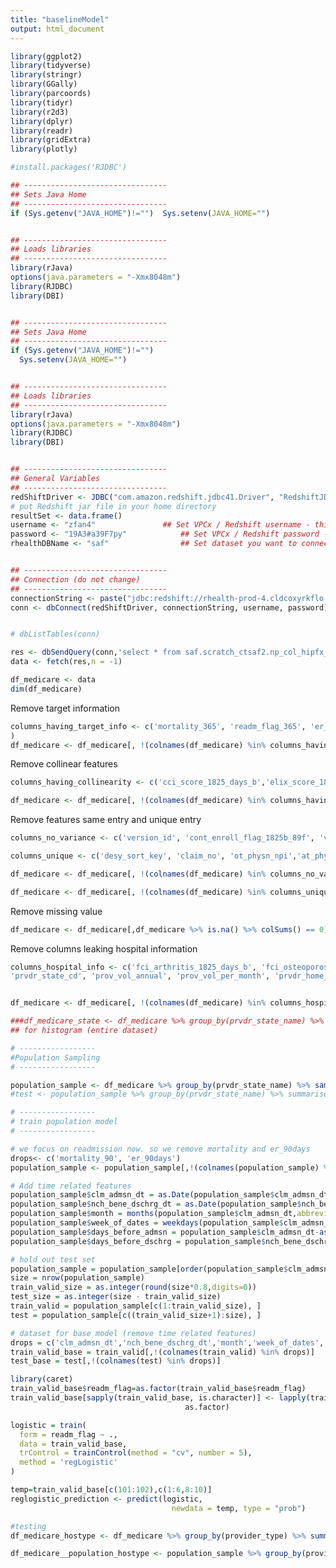 ```yaml
---
title: "baselineModel"
output: html_document
---
```

```r
library(ggplot2)
library(tidyverse)
library(stringr)
library(GGally)
library(parcoords)
library(tidyr)
library(r2d3)
library(dplyr)
library(readr)
library(gridExtra)
library(plotly)
```


```r
#install.packages('RJDBC')

## --------------------------------
## Sets Java Home
## --------------------------------
if (Sys.getenv("JAVA_HOME")!="")  Sys.setenv(JAVA_HOME="")


## --------------------------------
## Loads libraries
## --------------------------------
library(rJava)
options(java.parameters = "-Xmx8048m")
library(RJDBC)
library(DBI)


## --------------------------------
## Sets Java Home
## --------------------------------
if (Sys.getenv("JAVA_HOME")!="")
  Sys.setenv(JAVA_HOME="")


## --------------------------------
## Loads libraries
## --------------------------------
library(rJava)
options(java.parameters = "-Xmx8048m")
library(RJDBC)
library(DBI)


## --------------------------------
## General Variables
## --------------------------------
redShiftDriver <- JDBC("com.amazon.redshift.jdbc41.Driver", "RedshiftJDBC41-1.2.8.1005.jar", identifier.quote="`")
# put Redshift jar file in your home directory
resultSet <- data.frame()
username <- "zfan4"               ## Set VPCx / Redshift username - this is your J&J userID, for example mine is stong2  
password <- "19A3#a39F7py"            ## Set VPCx / Redshift password - this is the password you got from an encrypted email
rhealthDBName <- "saf"                ## Set dataset you want to connect to (full list provided here:  https://jnj.sharepoint.com/sites/PHM-GCSP-RND/RWE/Pages/rHEALTH-Database-Connectivity.aspx)


## --------------------------------
## Connection (do not change)
## --------------------------------
connectionString <- paste("jdbc:redshift://rhealth-prod-4.cldcoxyrkflo.us-east-1.redshift.amazonaws.com:5439/", rhealthDBName,"?ssl=true&sslfactory=com.amazon.redshift.ssl.NonValidatingFactory", sep="")
conn <- dbConnect(redShiftDriver, connectionString, username, password)


# dbListTables(conn)

res <- dbSendQuery(conn,'select * from saf.scratch_ctsaf2.np_col_hipfx_ads_v9') ## CTSAF2 is my scratch space
data <- fetch(res,n = -1) 

```

```r
df_medicare <- data
dim(df_medicare)
```

Remove target information
```r
columns_having_target_info <- c('mortality_365', 'readm_flag_365', 'er_365days', 're_claim_no',  're_clm_admsn_dt', 're_nch_bene_dschrg_dt','re_prvdr_num', 're_clm_utlztn_day_cnt', 're_clm_pmt_amt', 're_pdx', 're_ppx', 're_adm_source', 're_disc_status', 're_pdx_desc', 're_ppx_desc', 're_clm_admsn_dt_365', 're_nch_bene_dschrg_dt_365', 're_prvdr_num_365', 're_clm_utlztn_day_cnt_365', 're_clm_pmt_amt_365', 're_pdx_365', 're_ppx_365', 're_adm_source_365', 're_claim_no_365', 're_disc_status_365', 're_pdx_desc_365', 're_ppx_desc_365', 're_claim_no_365_up', 'readm_flag_365_up', 're_clm_admsn_dt_365_up', 're_nch_bene_dschrg_dt_365_up', 're_prvdr_num_365_up', 're_clm_utlztn_day_cnt_365_up', 're_clm_pmt_amt_365_up', 're_pdx_365_up', 're_ppx_365_up', 're_adm_source_365_up', 're_disc_status_365_up', 're_pdx_desc_365_up', 're_ppx_desc_365_up', 'er_claim_no_365', 'er_rev_cntr_dt_365', 'er_clm_thru_dt_365', 'er_prncpal_dgns_cd_365', 'er_pdx_desc_365', 'er_hcpcs_cd_365', 'er_hcpcs_desc_365', 'mortality_365_up', 'er_365days_up', 'er_claim_no_365_up', 'er_rev_cntr_dt_365_up', 'er_clm_thru_dt_365_up', 'er_prncpal_dgns_cd_365_up', 'er_pdx_desc_365_up', 'er_hcpcs_cd_365_up', 'er_hcpcs_desc_365_up'
)
df_medicare <- df_medicare[, !(colnames(df_medicare) %in% columns_having_target_info)]
```

Remove collinear features
```r
columns_having_collinearity <- c('cci_score_1825_days_b','elix_score_1825_days_b',  'fci_score_1825_days_b', 'follow_up_end_dt', 'follow_up_end_dt_365','ppx_desc', 'pdx_desc')

df_medicare <- df_medicare[, !(colnames(df_medicare) %in% columns_having_collinearity)]
```

Remove features same entry and unique entry
```r
columns_no_variance <- c('version_id', 'cont_enroll_flag_1825b_89f', 'valid_date_of_death_1825b_89f', 'hmo_enroll_flag_1825b_89f', 'hmo_enroll_flag_365f','cont_enroll_flag_365f','at_physn_upin', 'op_physn_upin', 'ot_physn_upin')

columns_unique <- c('desy_sort_key', 'claim_no', 'ot_physn_npi','at_physn_npi','op_physn_npi')

df_medicare <- df_medicare[, !(colnames(df_medicare) %in% columns_no_variance)]

df_medicare <- df_medicare[, !(colnames(df_medicare) %in% columns_unique)]
```

Remove missing value
```r
df_medicare <- df_medicare[,df_medicare %>% is.na() %>% colSums() == 0]
```

Remove columns leaking hospital information
```r

columns_hospital_info <- c('fci_arthritis_1825_days_b', 'fci_osteoporosis_1825_days_b', 'fci_asthma_1825_days_b', 'fci_copd_1825_days_b', 'fci_angina_1825_days_b', 'fci_cong_heart_fail_1825_days_b', 'fci_heart_attack_1825_days_b', 'fci_neur_dis_1825_days_b', 'fci_stroke_1825_days_b', 'fci_diabetes_1825_days_b', 'fci_perif_vasc_dis_1825_days_b', 'fci_upper_gi_1825_days_b', 'fci_depression_1825_days_b', 'fci_anxiety_panic_1825_days_b', 'fci_visual_imp_1825_days_b', 'fci_hear_imp_1825_days_b', 'fci_ddd_1825_days_b', 'fci_obesity_1825_days_b', 
'prvdr_state_cd', 'prov_vol_annual', 'prov_vol_per_month', 'prvdr_home_hha_vol', 'prvdr_home_hha_vol_month', 'prvdr_home_hha_vol_per', 'phy_vol_annual', 'phy_vol_month', 'op_phy_cum_exp', 'provider_type', 'hospital_name', 'prvdr_ssa_county_code', 'prvdr_urgeo', 'prvdr_urspa', 'prvdr_wi', 'prvdr_cola', 'prvdr_resident_to_bed_ratio', 'prvdr_rday', 'prvdr_beds', 'prvdr_dshpct', 'prvdr_dshopg', 'prvdr_dshcpg', 'prvdr_state_name', 'prvdr_state_ab', 'prvdr_div_code', 'prvdr_division', 'prvdr_region_cd', 'prvdr_region','county', 'bpci_lejr', 'cjr', 'bpci_ami_cabg', 'ami_cabg', 'prvdr_cbsa', 'prvdr_cbsa_desc', 'prvdr_msa', 'prvdr_msa_desc', 'prvdr_teaching_status', 'low_income_subsidy', 'prior_inp_only_los', 'prior_irf_los', 'prior_ltcf_los', 'prior_snf_los', 'prior_hha_visits', 'prior_out_visits', 'total_prior_los', 'poverty_per', 'grp_1', 'grp_2', 'grp_3', 'grp_4', 'grp_5', 'grp_6', 'grp_7', 'grp_8', 'grp_9', 'grp_10', 'unemp_percentage', 'no_of_snfs', 'ma_pen_percent', 'snf_per_capita')


df_medicare <- df_medicare[, !(colnames(df_medicare) %in% columns_hospital_info)]


```

```r
###df_medicare_state <- df_medicare %>% group_by(prvdr_state_name) %>% summarise(number = length(prvdr_state_name), sample = as.integer(length(prvdr_state_name)/10) )
## for histogram (entire dataset)

# ----------------- 
#Population Sampling
# -----------------

population_sample <- df_medicare %>% group_by(prvdr_state_name) %>% sample_n(as.integer(ceiling(length(prvdr_state_name)/20)))
#test <- population_sample %>% group_by(prvdr_state_name) %>% summarise( length(prvdr_state_name) )
```

```r
# ----------------- 
# train population model
# -----------------

# we focus on readmission now. so we remove mortality and er_90days 
drops<- c('mortality_90', 'er_90days')
population_sample <- population_sample[,!(colnames(population_sample) %in% drops)]

# Add time related features
population_sample$clm_admsn_dt = as.Date(population_sample$clm_admsn_dt)
population_sample$nch_bene_dschrg_dt = as.Date(population_sample$nch_bene_dschrg_dt)
population_sample$month = months(population_sample$clm_admsn_dt,abbreviate = TRUE)
population_sample$week_of_dates = weekdays(population_sample$clm_admsn_dt,abbreviate = TRUE)
population_sample$days_before_admsn = population_sample$clm_admsn_dt-as.Date('2016-01-01')
population_sample$days_before_dschrg = population_sample$nch_bene_dschrg_dt - as.Date('2016-01-01')

# hold out test set
population_sample = population_sample[order(population_sample$clm_admsn_dt),]
size = nrow(population_sample)
train_valid_size = as.integer(round(size*0.8,digits=0))
test_size = as.integer(size - train_valid_size)
train_valid = population_sample[c(1:train_valid_size), ]
test = population_sample[c((train_valid_size+1):size), ]

# dataset for base model (remove time related features)
drops = c('clm_admsn_dt','nch_bene_dschrg_dt','month','week_of_dates','days_before_admsn','days_before_dschrg')
train_valid_base = train_valid[,!(colnames(train_valid) %in% drops)]
test_base = test[,!(colnames(test) %in% drops)]

library(caret)
train_valid_base$readm_flag=as.factor(train_valid_base$readm_flag)
train_valid_base[sapply(train_valid_base, is.character)] <- lapply(train_valid_base[sapply(train_valid_base, is.character)], 
                                       as.factor)

logistic = train(
  form = readm_flag ~ .,
  data = train_valid_base,
  trControl = trainControl(method = "cv", number = 5),
  method = 'regLogistic'
)
```

```r
temp=train_valid_base[c(101:102),c(1:6,8:10)]
reglogistic_prediction <- predict(logistic,
                                    newdata = temp, type = "prob")
```



```r
#testing
df_medicare_hostype <- df_medicare %>% group_by(provider_type) %>% summarise(number = length(provider_type), sample = as.integer(length(provider_type)/5) )

df_medicare__population_hostype <- population_sample %>% group_by(provider_type) %>% summarise(number = length(provider_type))
```